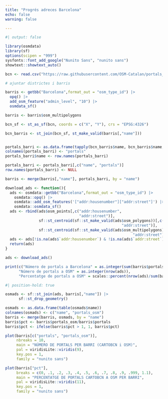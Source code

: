 ```yaml
---
title: "Progrés adreces Barcelona"
echo: false
warning: false

---
```


```r
#| output: false

library(osmdata)
library(sf)
options(scipen = "999")
sysfonts::font_add_google("Nunito Sans", "nunito sans")
showtext::showtext_auto()

bcn <- read.csv("https://raw.githubusercontent.com/OSM-Catalan/portals_bcn/main/data_raw/bcn_portals2023.csv",encoding = "UTF-8")

# ajuntar districtes i barris

barris <- getbb("Barcelona",format_out = "osm_type_id") |>
  opq() |>
  add_osm_feature("admin_level", "10") |>
  osmdata_sf()

barris <- barris$osm_multipolygons

bcn_sf <- st_as_sf(bcn, coords = c("X", "Y"), crs = "EPSG:4326")

bcn_barris <- st_join(bcn_sf, st_make_valid(barris[,"name"]))


portals_barri <- as.data.frame(tapply(bcn_barris$name, bcn_barris$name, length))
colnames(portals_barri) <- "portals"
portals_barri$name <- row.names(portals_barri)

portals_barri <- portals_barri[,c("name", "portals")]
row.names(portals_barri) <- NULL

barris <- merge(barris[,"name"], portals_barri, by = "name")


```

```r
download_ads <- function(){
  ads <- osmdata::getbb("Barcelona",format_out = "osm_type_id") |>
    osmdata::opq() |>
    osmdata::add_osm_features('["addr:housenumber"]["addr:street"]') |>
    osmdata::osmdata_sf()
  ads <- rbind(ads$osm_points[,c("addr:housenumber",
                                 "addr:street")],
               sf::st_centroid(sf::st_make_valid(ads$osm_polygons))[,c("addr:housenumber",
                                                    "addr:street")],
               sf::st_centroid(sf::st_make_valid(ads$osm_multipolygons))[,c("addr:housenumber",
                                                         "addr:street")])
  ads <- ads[!is.na(ads$`addr:housenumber`) & !is.na(ads$`addr:street`),]
  return(ads)
}

ads <- download_ads()
```

```r
print(c("Número de portals a Barcelona" = as.integer(sum(barris$portals)),
      "Número de portals a OSM" = as.integer(nrow(ads)),
      "Percentatge de portals a OSM" = scales::percent(nrow(ads)/sum(barris$portals), .01)))
```


```r
#| position-hold: true

osmads <- sf::st_join(ads, barris[,"name"]) |>
	  sf::st_drop_geometry()

osmads <- as.data.frame(table(osmads$name))	
colnames(osmads) <- c("name", "portals_osm")
barris <- merge(barris, osmads, by = "name")
barris$pct <- barris$portals_osm/barris$portals
barris$pct <- ifelse(barris$pct > 1, 1, barris$pct)

plot(barris[c("portals", "portals_osm")],
     nbreaks = 10,
     main = "NÚMERO DE PORTALS PER BARRI (CARTOBCN i OSM)",
     pal = viridisLite::viridis(9),
     key.pos = 1,
     family = "nunito sans")

plot(barris["pct"],
     breaks = c(0, .1, .2, .3, .4, .5, .6, .7, .8, .9, .999, 1.1),
     main = "PERCENTATGE DE PORTALS CARTOBCN A OSM PER BARRI",
     pal = viridisLite::viridis(11),
     key.pos = 1,
     family = "nunito sans")
```


